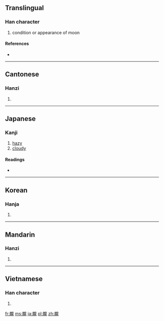 {{also|胧}}
==Translingual==

===Han character===
{{Han char|rn=74|rad=月|as=16|sn=20|four=7121<sub>1</sub>|canj=月卜月心 (BYBP)}}

# condition or appearance of moon

====References====
* {{Han ref|kx=0507.040|dkj=14411|dj=0888.090|hdz=32124.130|uh=6727|ud=26407|bh=C467|bd=50279}}

----

==Cantonese==

===Hanzi===
{{yue-hanzi|jyut=|y=lung4|sim=胧}}

# {{defn|Cantonese|sort=月16}}

----

==Japanese==

===Kanji===
{{ja-kanji|grade=|rs=月16}}

# [[hazy]]
# [[cloudy]]

====Readings====
* {{ja-readings|on=[[ろう]] (rō)|kun=[[おぼろ]] (oboro)}}

----

==Korean==

===Hanja===
{{ko-hanja|hangeul=롱>농|eumhun=|rv=rong>nong|mr=rong>nong|y=long>nong}}

# {{defn|Korean|sort=月16}}

----

==Mandarin==

===Hanzi===
{{cmn-hanzi|sim=胧|pin=[[lóng]] ([[long2]])|wg=lung<sup>2</sup>}}

# {{defn|Mandarin|sort=月16}}

----

==Vietnamese==

===Han character===
{{vi-hantu|[[lông]], [[lung]]|rs=月16}}

# {{defn|Vietnamese|sort=月16}}

[[fr:朧]]
[[ms:朧]]
[[ja:朧]]
[[pl:朧]]
[[zh:朧]]